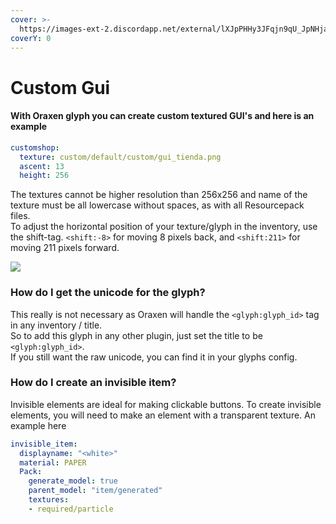 ```yaml
---
cover: >-
  https://images-ext-2.discordapp.net/external/lXJpPHHy3JFqjn9qU_JpNHjaP2edFMFvnQjuYvTghYE/https/mcmodels.net/wp-content/uploads/2022/01/image-1.png
coverY: 0
---
```


# Custom Gui

#### With Oraxen glyph you can create custom textured GUI's and here is an example

```yaml
customshop:
  texture: custom/default/custom/gui_tienda.png
  ascent: 13
  height: 256
```

The textures cannot be higher resolution than 256x256 and name of the texture must be all lowercase without spaces, as with all Resourcepack files.\
To adjust the horizontal position of your texture/glyph in the inventory, use the shift-tag. `<shift:-8>` for moving 8 pixels back, and `<shift:211>` for moving 211 pixels forward.

![](https://images-ext-2.discordapp.net/external/lXJpPHHy3JFqjn9qU\_JpNHjaP2edFMFvnQjuYvTghYE/https/mcmodels.net/wp-content/uploads/2022/01/image-1.png)

### How do I get the unicode for the glyph?
This really is not necessary as Oraxen will handle the `<glyph:glyph_id>` tag in any inventory / title.\
So to add this glyph in any other plugin, just set the title to be `<glyph:glyph_id>`.\
If you still want the raw unicode, you can find it in your glyphs config.

### How do I create an invisible item?


Invisible elements are ideal for making clickable buttons. To create invisible elements, you will need to make an element with a transparent texture. An example here


```yaml
invisible_item:
  displayname: "<white>"
  material: PAPER
  Pack:
    generate_model: true
    parent_model: "item/generated"
    textures:
    - required/particle
```
